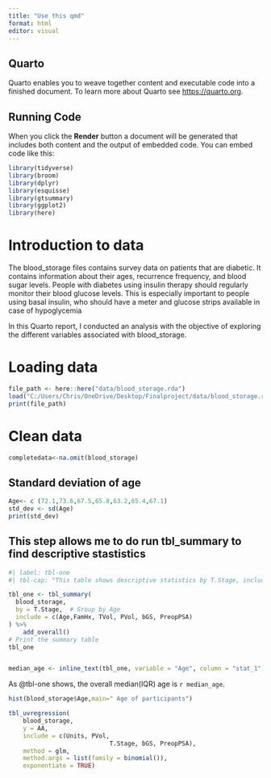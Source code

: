 ```yaml
---
title: "Use this qmd"
format: html
editor: visual
---
```



## Quarto

Quarto enables you to weave together content and executable code into a finished document. To learn more about Quarto see <https://quarto.org>.

## Running Code

When you click the **Render** button a document will be generated that includes both content and the output of embedded code. You can embed code like this:

```r
library(tidyverse)
library(broom)
library(dplyr)
library(esquisse)
library(gtsummary)
library(ggplot2)
library(here)
```

# Introduction to data

The blood_storage files contains survey data on patients that are diabetic. It contains information about their ages, recurrence frequency, and blood sugar levels. People with diabetes using insulin therapy should regularly monitor their blood glucose levels. This is especially important to people using basal insulin, who should have a meter and glucose strips available in case of hypoglycemia

In this Quarto report, I conducted an analysis with the objective of exploring the different variables associated with blood_storage.

# Loading data

```r
file_path <- here::here("data/blood_storage.rda")
load("C:/Users/Chris/OneDrive/Desktop/Finalproject/data/blood_storage.rda")
print(file_path)
```

# Clean data

```r
completedata<-na.omit(blood_storage)
```

## Standard deviation of age

```r
Age<- c (72.1,73.6,67.5,65.8,63.2,65.4,67.1)
std_dev <- sd(Age)
print(std_dev)
```

## This step allows me to do run tbl_summary to find descriptive stastistics

```r
#| label: tbl-one
#| tbl-cap: "This table shows descriptive statistics by T.Stage, including blood volume and other characteristics."

tbl_one <- tbl_summary(
  blood_storage,
  by = T.Stage,  # Group by Age
  include = c(Age,FamHx, TVol, PVol, bGS, PreopPSA)
) %>%
	add_overall()
# Print the summary table
tbl_one


median_age <- inline_text(tbl_one, variable = "Age", column = "stat_1")


```
As @tbl-one shows, the overall median(IQR) age is `r median_age`.

```r
hist(blood_storage$Age,main=" Age of participants")
```

```r

tbl_uvregression(
	blood_storage,
	y = AA,
	include = c(Units, PVol,
							T.Stage, bGS, PreopPSA),
	method = glm,
	method.args = list(family = binomial()),
	exponentiate = TRUE)
	
```

